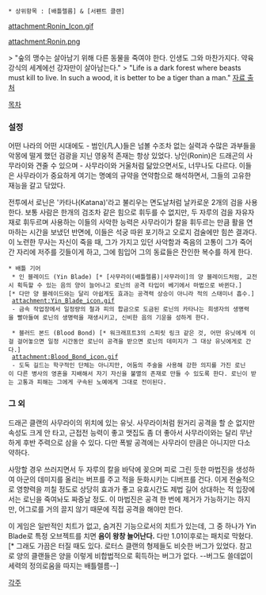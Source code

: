  * 상위항목 : [배틀렐름] & [서펜트 클랜]

{{{+1 '''Ronin''' }}}

attachment:Ronin_Icon.gif

attachment:Ronin.png

> "숲의 맹수는 살아남기 위해 다른 동물을 죽여야 한다. 인생도 그와 마찬가지다. 약육강식의 세계에선 강자만이 살아남는다."
> "Life is a dark forest where beasts must kill to live. In such a wood, it is better to be a tiger than a man."
[http://battlerealms.wikia.com/wiki/Ronin  자료 출처]

[[목차]]

=== 설정 ===
어떤 나라의 어떤 시대에도 - 범인(凡人)들은 넘볼 수조차 없는 실력과 수많은 과부들을 악몽에 떨게 했던 검광을 지닌 영웅적 존재는 항상 있었다. 
낭인(Ronin)은 드래곤의 사무라이와 견줄 수 있으며 - 사무라이와 거울처럼 닮았으면서도, 너무나도 다르다. 이들은 사무라이가 중요하게 여기는 명예의 규약을 연약함으로 해석하면서, 그들의 고유한 재능을 갈고 닦았다. 

전투에서 로닌은 '카타나(Katana)'라고 불리우는 면도날처럼 날카로운 2개의 검을 사용한다. 보통 사람은 한개의 검조차 같은 힘으로 휘두를 수 없지만, 두 자루의 검을 자유자재로 휘두르며 사용하는 이들의 사악한 능력은 사무라이가 칼을 휘두르는 만큼 활을 연마하는 시간을 보냈던 반면에, 이들은 석궁 따윈 포기하고 오로지 검술에만 힘쓴 결과다. 이 노련한 무사는 자신이 죽을 때, 그가 가지고 있던 사악함과 죽음의 고통이 그가 죽어간 자리에 저주를 깃들이게 하고, 그에 힘입어 그의 동료들은 잔인한 복수를 하게 한다. 

 * 배틀 기어
  * 인 블레이드 (Yin Blade) [* [사무라이(배틀렐름)|사무라이]의 양 블레이드처럼, 교전시 획득할 수 있는 음의 양이 늘어나고 로닌의 공격 타입이 베기에서 마법으로 바뀐다.][* 다만 양 블레이드와는 달리 아쉽게도 효과는 공격력 상승이 아니라 적의 스태미너 흡수.]
  attachment:Yin_Blade_icon.gif
  - 금속 작업장에서 일정량의 철과 피의 합금으로 도금된 로닌의 카타나는 희생자의 생명력을 빨아들여 로닌의 생명력을 재생시키고, 신비한 음의 기운을 성하게 한다. 

  * 블러드 본드 (Blood Bond) [* 워크래프트3의 스피릿 링크 같은 것, 어떤 유닛에게 이걸 걸어놓으면 일정 시간동안 로닌이 공격을 받으면 로닌의 데미지가 그 대상 유닛에게로 간다.]
  attachment:Blood_Bond_icon.gif
  - 도둑 길드는 학구적인 단체는 아니지만, 어둠의 주술을 사용해 강한 의지를 가진 로닌이 다른 병사의 영혼을 지배해서 자기 자신을 불멸의 존재로 만들 수 있도록 한다. 로닌이 받는 고통과 피해는 그에게 구속된 노예에게 그대로 전이된다. 

=== 그 외 ===
드래곤 클랜의 사무라이의 위치에 있는 유닛. 사무라이처럼 원거리 공격을 할 순 없지만 속성도 크게 안 타고, 근접전 능력이 좋고 맷집도 좀 더 좋아서 사무라이와는 달리 무난하게 후반 주력으로 삼을 수 있다. 다만 폭발 공격에는 사무라이 만큼은 아니지만 다소 약하다. 

사망할 경우 쓰러지면서 두 자루의 칼을 바닥에 꽂으며 피로 그린 듯한 마법진을 생성하여 아군의 데미지를 올리는 버프를 주고 적을 둔화시키는 디버프를 건다. 이게 전술적으로 영향력을 끼칠 정도로 상당히 효과가 좋고 유효시간도 제법 길어 상대하는 적 입장에서는 로닌을 죽여놔도 짜증날 정도. 이 마법진은 공격 한 번에 제거가 가능하기는 하지만, 어그로를 거의 끌지 않기 때문에 직접 공격을 해야만 한다.

이 게임은 일반적인 치트가 없고, 숨겨진 기능으로서의 치트가 있는데, 그 중 하나가 Yin Blade로 특정 오브젝트를 치면 '''음이 왕창 늘어난다.''' 
다만 1.01이후로는 패치로 막혔다.[* 그래도 가끔은 터질 때도 있다. 로터스 클랜의 형제들도 비슷한 버그가 있었다. 참고로 양의 클랜들은 양을 이렇게 비합법적으로 획득하는 버그가 없다. --버그도 쓸데없이 세력의 정의로움을 따지는 배틀렐름--]

[[각주]]

